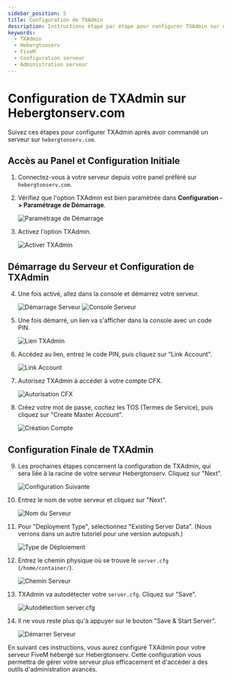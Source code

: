 ```yaml
---
sidebar_position: 5
title: Configuration de TXAdmin
description: Instructions étape par étape pour configurer TXAdmin sur un serveur Hebergtonserv
keywords:
  - TXAdmin
  - Hebergtonserv
  - FiveM
  - Configuration serveur
  - Administration serveur
---
```

# Configuration de TXAdmin sur Hebergtonserv.com

Suivez ces étapes pour configurer TXAdmin après avoir commandé un serveur sur `hebergtonserv.com`.

## Accès au Panel et Configuration Initiale

1. Connectez-vous à votre serveur depuis votre panel préféré sur `hebergtonserv.com`.

2. Vérifiez que l'option TXAdmin est bien paramétrée dans **Configuration -> Paramétrage de Démarrage**.

   ![Paramétrage de Démarrage](https://i.imgur.com/cUZs0bw.png)

3. Activez l'option TXAdmin.

   ![Activer TXAdmin](https://i.imgur.com/zfnh5c7.png)

## Démarrage du Serveur et Configuration de TXAdmin

4. Une fois activé, allez dans la console et démarrez votre serveur.

   ![Démarrage Serveur](https://i.imgur.com/oVWbPvu.png)
   ![Console Serveur](https://i.imgur.com/QPzdwnt.png)

5. Une fois démarré, un lien va s'afficher dans la console avec un code PIN.

   ![Lien TXAdmin](https://i.imgur.com/KKch3fi.png)

6. Accédez au lien, entrez le code PIN, puis cliquez sur "Link Account".

   ![Link Account](https://i.imgur.com/i3OQDgR.png)

7. Autorisez TXAdmin à accéder à votre compte CFX.

   ![Autorisation CFX](https://i.imgur.com/Y1wRJuA.png)

8. Créez votre mot de passe, cochez les TOS (Termes de Service), puis cliquez sur "Create Master Account".

   ![Création Compte](https://i.imgur.com/mWQaPs1.png)

## Configuration Finale de TXAdmin

9. Les prochaines étapes concernent la configuration de TXAdmin, qui sera liée à la racine de votre serveur Hebergtonserv. Cliquez sur "Next".

   ![Configuration Suivante](https://i.imgur.com/H4yR2AH.png)

10. Entrez le nom de votre serveur et cliquez sur "Next".

    ![Nom du Serveur](https://i.imgur.com/MmtaHft.png)

11. Pour "Deployment Type", sélectionnez "Existing Server Data". (Nous verrons dans un autre tutoriel pour une version autopush.)

    ![Type de Déploiement](https://i.imgur.com/JOsdFZl.png)

12. Entrez le chemin physique où se trouve le `server.cfg` (`/home/container/`).

    ![Chemin Serveur](https://i.imgur.com/MdcTdxk.png)

13. TXAdmin va autodétecter votre `server.cfg`. Cliquez sur "Save".

    ![Autodétection server.cfg](https://i.imgur.com/kYrNheS.png)

14. Il ne vous reste plus qu'à appuyer sur le bouton "Save & Start Server".

    ![Démarrer Serveur](https://i.imgur.com/75xMGaS.png)

En suivant ces instructions, vous aurez configuré TXAdmin pour votre serveur FiveM hébergé sur Hebergtonserv. Cette configuration vous permettra de gérer votre serveur plus efficacement et d'accéder à des outils d'administration avancés.
